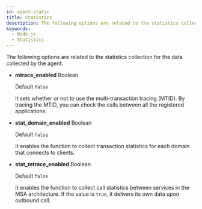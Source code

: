 ```yaml
---
id: agent-static
title: Statistics
description: The following options are related to the statistics collection for the data collected by the agent.
keywords:
  - Node.js
  - Statistics
---
```


The following options are related to the statistics collection for the data collected by the agent.

- **mtrace_enabled** <span class='type'>Boolean</span>

  Default `false`

  It sets whether or not to use the multi-transaction tracing (MTID). By tracing the MTID, you can check the calls between all the registered applications.

- **stat_domain_enabled** <span class='type'>Boolean</span>

  Default `false`

  It enables the function to collect transaction statistics for each domain that connects to clients.

- **stat_mtrace_enabled** <span class='type'>Boolean</span>

  Default `false`

  It enables the function to collect call statistics between services in the MSA architecture. If the value is `true`, it delivers its own data upon outbound call.
